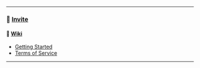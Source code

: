 ---

### 🔗 [Invite](https://discord.com/oauth2/authorize?client_id=1209023823114936341&permissions=2415921152&scope=bot)
#### 📖 [Wiki](https://github.com/clxrityy/hbd/wiki)
- [Getting Started](https://github.com/clxrityy/hbd/wiki/Getting-Started)
- [Terms of Service](https://github.com/clxrityy/hbd/wiki/Terms-of-Service)

---